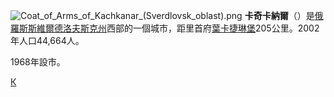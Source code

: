 {{coord|58|42|N|59|29|E|display=title}}
[[File:Coat_of_Arms_of_Kachkanar_(Sverdlovsk_oblast).png|right]]
'''卡奇卡納爾'''（{{lang-ru|Качкана́р}}）是[[俄羅斯|俄羅斯]][[斯維爾德洛夫斯克州|斯維爾德洛夫斯克州]]西部的一個城市，距里首府[[葉卡捷琳堡|葉卡捷琳堡]]205公里。2002年人口44,664人。

1968年設市。

{{斯維爾德洛夫斯克州城市}}
{{Russia-geo-stub}}
[[Category:斯維爾德洛夫斯克州城市|К]]